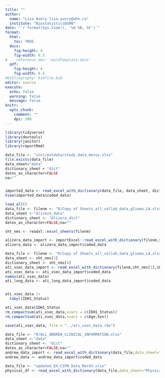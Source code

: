 ```yaml
---
title: ""
author: 
  name: "Lisa Avery lisa.avery@uhn.ca"
  institute: "Biostatistics@UHN" 
date: "`r format(Sys.time(), '%d %B, %Y')`"
format:
  html:
    toc: TRUE
  docx:
    fig-height: 4
    fig-width: 6.5
#    reference-doc: 'wordTemplate.docx'
  pdf:
    fig-height: 4
    fig-width: 6.5
#bibliography: bibfile.bib  
editor: source
execute: 
  echo: false
  warning: false
  message: false
knitr:
  opts_chunk: 
    comment: ""
    dpi: 300     
---
```


```r
library(tidyverse)
library(devtools)
library(janitor)
library(reportRmd)

```

```r
data_file <- "inst/extdata/study_data_messy.xlsx"
file.exists(data_file)
data_sheet="data"
dictionary_sheet = "dict"
dates_as_character=FALSE
na=""


imported_data <- read_excel_with_dictionary(data_file, data_sheet, dictionary_sheet,dates_as_character=FALSE,na="") 
View(imported_data$coded_data)
```


```r
load_all()
data_file <- filenm <- "R/Copy of Sheets_all_collab_data_glioma_LA.xlsx"
data_sheet <-"Alireza_data"
dictionary_sheet <- "Alizera_dict"
dates_as_character=FALSE;na=""

sht_nms <- readxl::excel_sheets(filenm)

alizera_data_import <- importExcel::read_excel_with_dictionary(filenm,sht_nms[1],sht_nms[2])
alizera_data <- alizera_data_import$coded_data

data_file <- filenm <- "R/Copy of Sheets_all_collab_data_glioma_LA.xlsx"
data_sheet <- sht_nms[3]
dictionary_sheet <- sht_nms[4]
ati_xsec_data_import <- read_excel_with_dictionary(filenm,sht_nms[3],sht_nms[4])
ati_xsec_data <- ati_xsec_data_import$coded_data
names(ati_xsec_data)
ati_long_data <- ati_long_data_import$coded_data


ati_xsec_data |> 
  tabyl(IDH1_Status)

ati_xsec_data$IDH1_Status
rm_compactsum(ati_xsec_data,xvars = c(IDH1_Status))
rm_compactsum(ati_xsec_data,xvars = c(Age,Sex))

save(ati_xsec_data, file = "../ati_xsec_data.rda")
```


```r
data_file <- "R/ALL_ANDREW_CLINICAL_INFORMATION.xlsx"
data_sheet <-"data"
dictionary_sheet <- "dict"
dates_as_character=FALSE;na=""
andrew_data_import <- read_excel_with_dictionary(data_file,data_sheet="data",dictionary_sheet = "dict")
andrew_data <- andrew_data_import$coded_data
```


```r
data_file <- "updated_EX-CIPN Data_Mar43.xlsx"
physical_df <- read_excel_with_dictionary(data_file,data_sheet="Physical Assessment",dictionary_sheet = "physical_dictionary")
```

